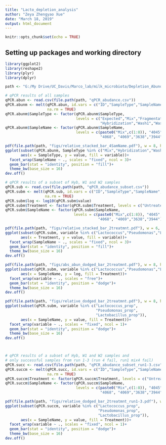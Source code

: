 ```yaml
---
title: "Lacto_depletion_analysis"
author: "Zeya Zhengyao Xue"
date: "March 18, 2019"
output: html_document
---
```


```r
knitr::opts_chunk$set(echo = TRUE)
```

## Setting up packages and working directory 
```r
library(ggplot2)
library(reshape2)
library(plyr)
library(dplyr)

path <- "G:/My Drive/UC_Davis/Marco_lab/milk_microbiota/Depletion_Abundant_sequences/Agilent_SureSelect/sequencing/"
```

```r
# qPCR results of all samples 
qPCR.abun <- read.csv(file.path(path, "qPCR_abudance.csv"))
qPCR.abunm <- melt(qPCR.abun, id.vars = c("ID","SampleType","SampleName"),
                   na.rm = TRUE)
qPCR.abunm$SampleType <- factor(qPCR.abunm$SampleType, 
                                levels = c("Expected","Mix","Fragmentation",
                                           "Hybridization","Wash1","Wash2","Beads"))
qPCR.abunm$SampleName <- factor(qPCR.abunm$SampleName, 
                                levels = c(paste0("Mix",c(1:8)), "4045", "4046", 
                                           "4068", "4069","3638","3944"))

pdf(file.path(path, "figs/relative_stacked_bar_4SamName.pdf"), w = 8, h = 8)
ggplot(subset(qPCR.abunm, SampleType %in% c("Mix","Hybridization","Wash1","Wash2")), 
       aes(x = SampleType, y = value, fill = variable))+
  facet_wrap(SampleName ~ ., scales = "fixed", ncol = 3)+
  geom_bar(stat = "identity", position = "fill")+
  theme_bw(base_size = 16)
dev.off()

# qPCR results of a subset of Hyb, W1 and W2 samples
qPCR.sub <- read.csv(file.path(path, "qPCR_abudance_subset.csv"))
qPCR.subm <- melt(qPCR.sub, id.vars = c("ID","SampleType","SampleName","Treatment"),
                  na.rm = TRUE)
qPCR.subm$log <- log10(qPCR.subm$value)
qPCR.subm$Treatment <- factor(qPCR.subm$Treatment, levels = c("Untreated","Treated"))
qPCR.subm$SampleName <- factor(qPCR.subm$SampleName, 
                               levels = c(paste0("Mix",c(1:8)), "4045", "4046", 
                                          "4068", "4069","3638","3944"))

pdf(file.path(path, "figs/relative_stacked_bar_2treatmnt.pdf"), w = 6, h = 8)
ggplot(subset(qPCR.subm, variable %in% c("Lactococcus","Pseudomonas","Lactobacillus")),
       aes(x = Treatment, y = value, fill = variable))+
  facet_wrap(SampleName ~ ., scales = "fixed", ncol = 3)+
  geom_bar(stat = "identity", position = "fill")+
  theme_bw(base_size = 16)
dev.off()

pdf(file.path(path, "figs/abs_abun_dodged_bar_2treatmnt.pdf"), w = 8, h = 5)
ggplot(subset(qPCR.subm, variable %in% c("Lactococcus","Pseudomonas","Lactobacillus")),
       aes(x = SampleName, y = log, fill = Treatment))+
  facet_wrap(variable ~ ., scales = "free")+
  geom_bar(stat = "identity", position = "dodge")+
  theme_bw(base_size = 16)
dev.off()

pdf(file.path(path, "figs/relative_dodged_bar_2treatmnt.pdf"), w = 8, h = 6)
ggplot(subset(qPCR.subm, variable %in% c("Lactococcus_prop",
                                         "Pseudomonas_prop",
                                         "Lactobacillus_prop")),
       aes(x = SampleName, y = value, fill = Treatment))+
  facet_wrap(variable ~ ., scales = "fixed", ncol = 1)+
  geom_bar(stat = "identity", position = "dodge")+
  theme_bw(base_size = 16)
dev.off()



# qPCR results of a subset of Hyb, W1 and W2 samples and 
# only successful samples from run 1-3 (run 4 fail, run1 mix4 fail)
qPCR.succ <- read.csv(file.path(path, "qPCR_abudance_subset_run1-3.csv"))
qPCR.succm <- melt(qPCR.succ, id.vars = c("ID","SampleType","SampleName","Treatment"),
                   na.rm = TRUE)
qPCR.succm$Treatment <- factor(qPCR.succm$Treatment, levels = c("Untreated","Treated"))
qPCR.succm$SampleName <- factor(qPCR.succm$SampleName, 
                                levels = c(paste0("Mix",c(1:8)), "4045", "4046", 
                                           "4068", "4069","3638","3944"))

pdf(file.path(path, "figs/relative_dodged_bar_2treatmnt_run1-3.pdf"), w = 5, h = 6)
ggplot(subset(qPCR.succm, variable %in% c("Lactococcus_prop",
                                          "Pseudomonas_prop",
                                          "Lactobacillus_prop")),
       aes(x = SampleName, y = value, fill = Treatment))+
  facet_wrap(variable ~ ., scales = "fixed", ncol = 1)+
  geom_bar(stat = "identity", position = "dodge")+
  theme_bw(base_size = 16)
dev.off()

```


